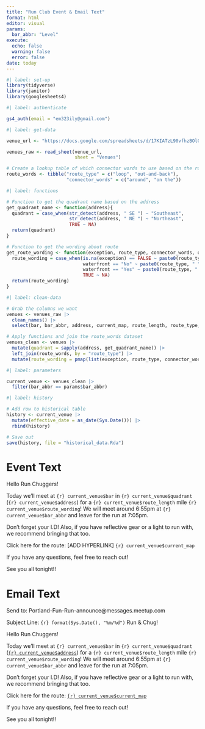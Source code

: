 ```yaml
---
title: "Run Club Event & Email Text"
format: html
editor: visual
params: 
  bar_abbr: "Level"
execute: 
  echo: false
  warning: false
  error: false
date: today
---
```


```r
#| label: set-up
library(tidyverse)
library(janitor)
library(googlesheets4)

```

```r
#| label: authenticate

gs4_auth(email = "em323ily@gmail.com")
```


```r
#| label: get-data

venue_url <- "https://docs.google.com/spreadsheets/d/17KIATzL90vfhzBOlO5v5cyIzjT0ewYoFSVEwAAqcqZI/"

venues_raw <- read_sheet(venue_url,
                         sheet = "Venues")

# Create a lookup table of which connector words to use based on the route type
route_words <- tibble("route_type" = c("loop", "out-and-back"),
                      "connector_words" = c("around", "on the"))

```

```r
#| label: functions

# Function to get the quadrant name based on the address
get_quadrant_name <- function(address){
  quadrant = case_when(str_detect(address, " SE ") ~ "Southeast",
                       str_detect(address, " NE ") ~ "Northeast",
                       TRUE ~ NA)
  return(quadrant)
}

# Function to get the wording about route
get_route_wording <- function(exception, route_type, connector_words, quadrant, waterfront){
  route_wording = case_when(is.na(exception) == FALSE ~ paste0(route_type, " ", connector_words, " ", exception),
                            waterfront == "No" ~ paste0(route_type, " ", connector_words, " ", quadrant),
                            waterfront == "Yes" ~ paste0(route_type, " ", connector_words, " the waterfront"),
                            TRUE ~ NA)
  return(route_wording)
}


```



```r
#| label: clean-data

# Grab the columns we want
venues <- venues_raw |> 
  clean_names() |> 
  select(bar, bar_abbr, address, current_map, route_length, route_type, waterfront, exception, google_link)

# Apply functions and join the route_words dataset
venues_clean <- venues |>
  mutate(quadrant = sapply(address, get_quadrant_name)) |> 
  left_join(route_words, by = "route_type") |> 
  mutate(route_wording = pmap(list(exception, route_type, connector_words, quadrant, waterfront), get_route_wording))

```


```r
#| label: parameters

current_venue <- venues_clean |> 
  filter(bar_abbr == params$bar_abbr)


```

```r
#| label: history

# Add row to historical table
history <- current_venue |> 
  mutate(effective_date = as_date(Sys.Date())) |> 
  rbind(history)

# Save out
save(history, file = "historical_data.Rda")

```



# Event Text

Hello Run Chuggers!

Today we'll meet at `{r} current_venue$bar` in `{r} current_venue$quadrant` (`{r} current_venue$address`) for a `{r} current_venue$route_length` mile `{r} current_venue$route_wording`! We will meet around 6:55pm at `{r} current_venue$bar_abbr` and leave for the run at 7:05pm.

Don't forget your I.D! Also, if you have reflective gear or a light to run with, we recommend bringing that too.

Click here for the route: \[ADD HYPERLINK\] `{r} current_venue$current_map`

If you have any questions, feel free to reach out!

See you all tonight!!

# Email Text

Send to: Portland-Fun-Run-announce@messages.meetup.com

Subject Line: `{r} format(Sys.Date(), "%m/%d")` Run & Chug!

Hello Run Chuggers!

Today we'll meet at `{r} current_venue$bar` in `{r} current_venue$quadrant` ([`{r} current_venue$address`](`{r} current_venue$address`)) for a `{r} current_venue$route_length` mile `{r} current_venue$route_wording`! We will meet around 6:55pm at `{r} current_venue$bar_abbr` and leave for the run at 7:05pm.

Don't forget your I.D! Also, if you have reflective gear or a light to run with, we recommend bringing that too.

Click here for the route: [`{r} current_venue$current_map`](`{r} current_venue$current_map`)

If you have any questions, feel free to reach out!

See you all tonight!!

